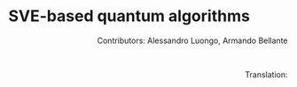 # SVE-based quantum algorithms {#chap-svebased}


<div style="text-align: right"> Contributors: Alessandro Luongo, Armando Bellante </div>
<br>

<div style="text-align: right"> Translation:  </div>
<br>
